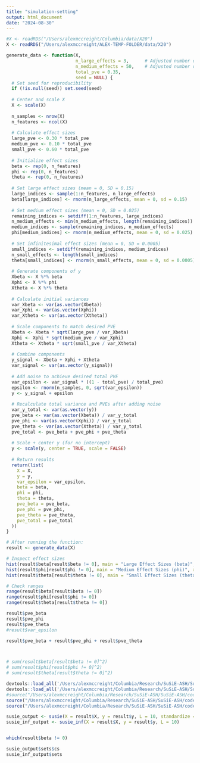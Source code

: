 ```yaml
---
title: "simulation-setting"
output: html_document
date: "2024-08-30"
---
```


```r
#X <- readRDS("/Users/alexmccreight/Columbia/data/X20")
X <- readRDS("/Users/alexmccreight/ALEX-TEMP-FOLDER/data/X20")

generate_data <- function(X,
                          n_large_effects = 3,      # Adjusted number of large effects
                          n_medium_effects = 50,    # Adjusted number of medium effects
                          total_pve = 0.35,
                          seed = NULL) {
  # Set seed for reproducibility
  if (!is.null(seed)) set.seed(seed)
  
  # Center and scale X
  X <- scale(X)
  
  n_samples <- nrow(X)
  n_features <- ncol(X)
  
  # Calculate effect sizes
  large_pve <- 0.30 * total_pve 
  medium_pve <- 0.10 * total_pve 
  small_pve <- 0.60 * total_pve 
  
  # Initialize effect sizes
  beta <- rep(0, n_features)
  phi <- rep(0, n_features)
  theta <- rep(0, n_features)
  
  # Set large effect sizes (mean = 0, SD = 0.15)
  large_indices <- sample(1:n_features, n_large_effects)
  beta[large_indices] <- rnorm(n_large_effects, mean = 0, sd = 0.15)
  
  # Set medium effect sizes (mean = 0, SD = 0.025)
  remaining_indices <- setdiff(1:n_features, large_indices)
  n_medium_effects <- min(n_medium_effects, length(remaining_indices))
  medium_indices <- sample(remaining_indices, n_medium_effects)
  phi[medium_indices] <- rnorm(n_medium_effects, mean = 0, sd = 0.025)
  
  # Set infinitesimal effect sizes (mean = 0, SD = 0.0005)
  small_indices <- setdiff(remaining_indices, medium_indices)
  n_small_effects <- length(small_indices)
  theta[small_indices] <- rnorm(n_small_effects, mean = 0, sd = 0.0005)
  
  # Generate components of y
  Xbeta <- X %*% beta
  Xphi <- X %*% phi
  Xtheta <- X %*% theta
  
  # Calculate initial variances
  var_Xbeta <- var(as.vector(Xbeta))
  var_Xphi <- var(as.vector(Xphi))
  var_Xtheta <- var(as.vector(Xtheta))
  
  # Scale components to match desired PVE
  Xbeta <- Xbeta * sqrt(large_pve / var_Xbeta)
  Xphi <- Xphi * sqrt(medium_pve / var_Xphi)
  Xtheta <- Xtheta * sqrt(small_pve / var_Xtheta)
  
  # Combine components
  y_signal <- Xbeta + Xphi + Xtheta
  var_signal <- var(as.vector(y_signal))
  
  # Add noise to achieve desired total PVE
  var_epsilon <- var_signal * ((1 - total_pve) / total_pve)
  epsilon <- rnorm(n_samples, 0, sqrt(var_epsilon))
  y <- y_signal + epsilon
  
  # Recalculate total variance and PVEs after adding noise
  var_y_total <- var(as.vector(y))
  pve_beta <- var(as.vector(Xbeta)) / var_y_total
  pve_phi <- var(as.vector(Xphi)) / var_y_total
  pve_theta <- var(as.vector(Xtheta)) / var_y_total
  pve_total <- pve_beta + pve_phi + pve_theta
  
  # Scale + center y (for no intercept)
  y <- scale(y, center = TRUE, scale = FALSE)
  
  # Return results
  return(list(
    X = X,
    y = y,
    var_epsilon = var_epsilon,
    beta = beta,
    phi = phi,
    theta = theta,
    pve_beta = pve_beta,
    pve_phi = pve_phi,
    pve_theta = pve_theta,
    pve_total = pve_total
  ))
}

# After running the function:
result <- generate_data(X)

# Inspect effect sizes
hist(result$beta[result$beta != 0], main = "Large Effect Sizes (beta)", xlab = "Effect Size")
hist(result$phi[result$phi != 0], main = "Medium Effect Sizes (phi)", xlab = "Effect Size")
hist(result$theta[result$theta != 0], main = "Small Effect Sizes (theta)", xlab = "Effect Size")

# Check ranges
range(result$beta[result$beta != 0])
range(result$phi[result$phi != 0])
range(result$theta[result$theta != 0])

result$pve_beta
result$pve_phi
result$pve_theta
#result$var_epsilon

result$pve_beta + result$pve_phi + result$pve_theta



# sum(result$beta[result$beta != 0]^2)
# sum(result$phi[result$phi != 0]^2)
# sum(result$theta[result$theta != 0]^2)

```

```r
devtools::load_all('/Users/alexmccreight/Columbia/Research/SuSiE-ASH/SuSiE-ASH/submodules/mr.ash.alpha')
devtools::load_all('/Users/alexmccreight/Columbia/Research/SuSiE-ASH/SuSiE-ASH/submodules/susieR')
#source("/Users/alexmccreight/Columbia/Research/SuSiE-ASH/SuSiE-ASH/code/susie_versions/susie-ash-v2.R")
source("/Users/alexmccreight/Columbia/Research/SuSiE-ASH/SuSiE-ASH/code/susie_versions/susie-ash.R")
source("/Users/alexmccreight/Columbia/Research/SuSiE-ASH/SuSiE-ASH/code/susie_versions/susie_inf.R")

susie_output <- susie(X = result$X, y = result$y, L = 10, standardize = F, intercept = F)
susie_inf_output <- susie_inf(X = result$X, y = result$y, L = 10)


which(result$beta != 0)

susie_output$sets$cs
susie_inf_output$sets
```

